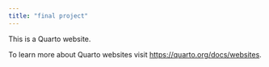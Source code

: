 ```yaml
---
title: "final project"
---
```


This is a Quarto website.

To learn more about Quarto websites visit <https://quarto.org/docs/websites>.

